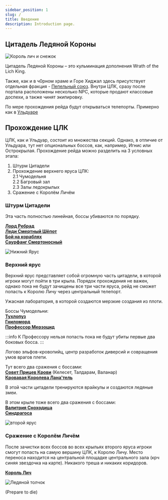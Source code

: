 ```yaml
---
sidebar_position: 1
slug: /
title: Введение
description: Introduction page.
---
```



## Цитадель Ледяной Короны

<div className="text--center">

![Король лич и снежок](https://www.wowhcb.ru/adepts/icc/lich_king_snow_INTRO.gif)

</div>

Цитадель Ледяной Короны – это кульминация дополнения Wrath of the Lich King.

Также, как и в ч0рном храме и Горе Хиджал здесь присутствует отдельная
фракция - [Пепельный союз](https://www.wowhead.com/wotlk/ru/faction=1156). Внутри ЦЛК, сразу после портала расположены
несколько NPC, которые продают классовые доспехи, а также чинят экипировку.

По мере прохождения рейда будут открываться телепорты. Примерно как в [Ульдуаре](../ulduar/index.md)

## Прохождение ЦЛК

ЦЛК, как и Ульдуар, состоит из множества секций. Однако, в отличие от Ульдуара, тут нет опциональных боссов, как,
например, Игнис или Острокрылая. Прохождение рейда можно разделить на 3 условных этапа:

1. Штурм Цитадели
2. Прохождение верхнего яруса ЦЛК:  
   2.1 Чумодельня   
   2.2 Багровый зал  
   2.3 Залы ледокрылых
3. Сражение с Королём Личём

### Штурм Цитадели

Эта часть полностью линейная, боссы убиваются по порядку.

[**Лорд Ребрад**](lower_spire/lord_marrowgar.mdx) <br />
[**Леди Смертный Шёпот**](lower_spire/lady_deathwhisper.md) <br />
[**Бой на кораблях**](lower_spire/gunship_battle.md) <br />
[**Саурфанг Смертоносный**](lower_spire/saurfang.md) <br />

![Нижний Ярус](/img/icc/map/Нижний_ярус.jpg)

### Верхний ярус

Верхний ярус представляет собой огромную часть цитадели, в которой игроки могут пойти в три крыла. Порядок прохождения
не
важен, однако пока не будут зачищены все три части яруса, рейд не сможет попасть к Королю Личу через центральный
телепорт.

<Tabs>
<TabItem value="1111" label="Чумодельня">

Ужасная лаборатория, в которой создаются мерзкие создания из плоти.

Боссы Чумодельни:<br />
[**Тухлопуз**](plagueworks/festergut.md) <br />
[**Гниломорд**](plagueworks/rotface.md) <br />
[**Профессор Мерзоцид**](plagueworks/putricide.mdx)

:::info
К Профессору нельзя попасть пока не будут убиты первые два боковых босса.
:::

</TabItem>
<TabItem value="2222" label="Багровые залы">

Логово эльфов-кровопийц, центр разработок диверсий и совращения умов врагов плети.

Тут всего два сражения с боссами: <br />
[**Совет Прицев Крови**](crimson_hall/blood_prince_council.mdx) (Келесет, Талдарам, Валанар) <br />
[**Кровавая Королева Лана'тель**](crimson_hall/lanathel.md) <br />

</TabItem>
<TabItem value="3333" label="Залы ледокрылых">

В этой части цитадели тренируются врайкулы и создаются ледяные змеи.

В этом крыле тоже всего два сражения с боссами: <br />
[**Валитрия Сноходица**](frostwing_halls/valithria.mdx) <br />
[**Синдрагоса**](frostwing_halls/sindragosa.md) <br />

</TabItem>
</Tabs>

![второй ярус](/img/icc/map/Верхний_ярус_склеенный.jpg)

### Сражение с Королём Личём

После зачистки всех боссов во всех крыльях второго яруса игроки смогут попасть на самую вершину ЦЛК, к Королю Личу.
Место переноса находится на центральной площадке центрального зала (крч синяя звездочка на карте). Никакого треша и
никаких коридоров.

[**Король Лич**](the_lich_king.md)

![Ледяной толчок](/img/icc/map/Ледяной_трон.jpg)

(Prepare to die)